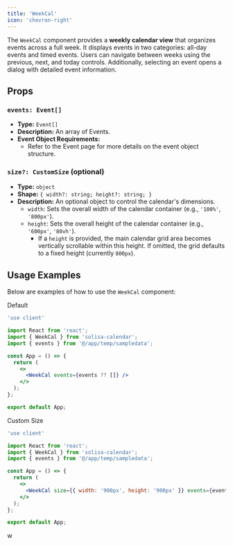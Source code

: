 ```yaml
---
title: 'WeekCal'
icon: 'chevron-right'
---
```



The `WeekCal` component provides a **weekly calendar view** that organizes events across a full week. It displays events in two categories: all-day events and timed events. Users can navigate between weeks using the previous, next, and today controls. Additionally, selecting an event opens a dialog with detailed event information.

## Props

### `events: Event[]`

- **Type:** `Event[]`
- **Description:** An array of <Link href="/types/Event">Events</Link>.
- **Event Object Requirements:**
  - Refer to the <Link href="/types/Event">Event</Link> page for more details on the event object structure.

### `size?: CustomSize` (optional)

-   **Type:** `object`
-   **Shape:** `{ width?: string; height?: string; }`
-   **Description:** An optional object to control the calendar's dimensions.
    -   `width`: Sets the overall width of the calendar container (e.g., `'100%'`, `'800px'`).
    -   `height`: Sets the overall height of the calendar container (e.g., `'600px'`, `'80vh'`). 
        - If a `height` is provided, the main calendar grid area becomes vertically scrollable within this height. If omitted, the grid defaults to a fixed height (currently `800px`).


## Usage Examples

Below are examples of how to use the `WeekCal` component:

Default
```jsx
'use client'

import React from 'react';
import { WeekCal } from 'solisa-calendar';
import { events } from '@/app/temp/sampledata';

const App = () => {
  return (
    <>
      <WeekCal events={events ?? []} />
    </>
  );
};

export default App;

```

Custom Size
```jsx
'use client'

import React from 'react';
import { WeekCal } from 'solisa-calendar';
import { events } from '@/app/temp/sampledata';

const App = () => {
  return (
    <>
      <WeekCal size={{ width: '900px', height: '900px' }} events={events ?? []} />
    </>
  );
};

export default App;

```

w
